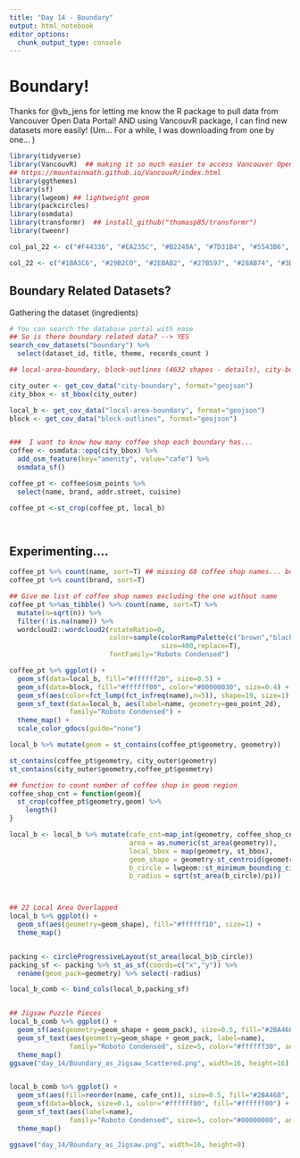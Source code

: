 ```yaml
---
title: "Day 14 - Boundary"
output: html_notebook
editor_options: 
  chunk_output_type: console
---
```


# Boundary! 

Thanks for @vb_jens for letting me know the R package to pull data from Vancouver Open Data Portal! AND using VancouvR package, I can find new datasets more easily! (Um... For a while, I was downloading from one by one... )

```r

library(tidyverse)
library(VancouvR)  ## making it so much easier to access Vancouver Open Data Portal! It's not on CRAN yet, but you can download from below. 
## https://mountainmath.github.io/VancouvR/index.html 
library(ggthemes)
library(sf)
library(lwgeom) ## lightweight geom
library(packcircles)
library(osmdata)
library(transformr)  ## install_github("thomasp85/transformr")
library(tweenr)

col_pal_22 <- c("#F44336", "#EA235C", "#B2249A", "#7D31B4", "#5543B6", "#3664C6", "#1C98F3", "#03A9F4", "#00B9D8", "#00A09D", "#2BA468", "#66B74D", "#9DCA45", "#D4DE39", "#FFEB3B", "#FFC70E", "#FFA301", "#FF7213", "#C55632", "#836960", "#95999B", "#607D8B") 

col_22 <- c("#1BA3C6", "#29B2C0", "#2EBAB2", "#27B597", "#28AB74", "#3DA551", "#61A534", "#A2B627", "#CDBA21", "#EEB720", "#F8A11A", "#F47F17", "#EB581C", "#E33730", "#F64971", "#FB6B97", "#EF72AD", "#DA6DB9", "#BB6ABF", "#966EC1", "#7274BF", "#4F7CBA")


```


## Boundary Related Datasets?

Gathering the dataset (ingredients)

```r

# You can search the database portal with ease
## So is there boundary related data? --> YES
search_cov_datasets("boundary") %>%
  select(dataset_id, title, theme, records_count )

## local-area-boundary, block-outlines (4632 shapes - details), city-boundary (the most outer)

city_outer <- get_cov_data("city-boundary", format="geojson")
city_bbox <- st_bbox(city_outer)

local_b <- get_cov_data("local-area-boundary", format="geojson")
block <- get_cov_data("block-outlines", format="geojson")


###  I want to know how many coffee shop each boundary has...
coffee <- osmdata::opq(city_bbox) %>%
  add_osm_feature(key="amenity", value="cafe") %>%
  osmdata_sf()

coffee_pt <- coffee$osm_points %>%
  select(name, brand, addr.street, cuisine)

coffee_pt <-st_crop(coffee_pt, local_b)




```


## Experimenting....

```r

coffee_pt %>% count(name, sort=T) ## missing 68 coffee shop names... boo
coffee_pt %>% count(brand, sort=T)

## Give me list of coffee shop names excluding the one without name
coffee_pt %>%as_tibble() %>% count(name, sort=T) %>%
  mutate(n=sqrt(n)) %>%
  filter(!is.na(name)) %>%
  wordcloud2::wordcloud2(rotateRatio=0,
                         color=sample(colorRampPalette(c("brown","black","green"))(10),
                                      size=400,replace=T),
                         fontFamily="Roboto Condensed")

coffee_pt %>% ggplot() +
  geom_sf(data=local_b, fill="#ffffff20", size=0.5) +
  geom_sf(data=block, fill="#ffffff00", color="#00000030", size=0.4) +
  geom_sf(aes(color=fct_lump(fct_infreq(name),n=5)), shape=19, size=1) +
  geom_sf_text(data=local_b, aes(label=name, geometry=geo_point_2d), 
               family="Roboto Condensed") +
  theme_map() +
  scale_color_gdocs(guide="none")

local_b %>% mutate(geom = st_contains(coffee_pt$geometry, geometry))

st_contains(coffee_pt$geometry, city_outer$geometry)
st_contains(city_outer$geometry,coffee_pt$geometry)

## function to count number of coffee shop in geom region
coffee_shop_cnt = function(geom){
  st_crop(coffee_pt$geometry,geom) %>%
    length()
}

local_b <- local_b %>% mutate(cafe_cnt=map_int(geometry, coffee_shop_cnt),
                              area = as.numeric(st_area(geometry)),
                              local_bbox = map(geometry, st_bbox),
                              geom_shape = geometry-st_centroid(geometry),
                              b_circle = lwgeom::st_minimum_bounding_circle(geom_shape),
                              b_radius = sqrt(st_area(b_circle)/pi))



## 22 Local Area Overlapped
local_b %>% ggplot() +
  geom_sf(aes(geometry=geom_shape), fill="#ffffff10", size=1) +
  theme_map()


packing <- circleProgressiveLayout(st_area(local_b$b_circle)) 
packing_sf <- packing %>% st_as_sf(coords=c("x","y")) %>% 
  rename(geom_pack=geometry) %>% select(-radius)

local_b_comb <- bind_cols(local_b,packing_sf)


## Jigsaw Puzzle Pieces
local_b_comb %>% ggplot() +
  geom_sf(aes(geometry=geom_shape + geom_pack), size=0.5, fill="#2BA468") +
  geom_sf_text(aes(geometry=geom_shape + geom_pack, label=name), 
               family="Roboto Condensed", size=5, color="#ffffff30", angle=45) +
  theme_map()
ggsave("day_14/Boundary_as_Jigsaw_Scattered.png", width=16, height=16)


local_b_comb %>% ggplot() +
  geom_sf(aes(fill=reorder(name, cafe_cnt)), size=0.5, fill="#2BA468", color="white") +
  geom_sf(data=block, size=0.1, color="#ffffff80", fill="#ffffff00") +
  geom_sf_text(aes(label=name), 
               family="Roboto Condensed", size=5, color="#00000080", angle=45) +
  theme_map() 

ggsave("day_14/Boundary_as_Jigsaw.png", width=16, height=9)





```

